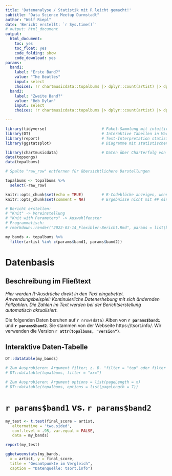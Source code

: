 ```yaml
---
title: 'Datenanalyse / Statistik mit R leicht gemacht!'
subtitle: "Data Science Meetup Darmstadt"
author: "Wolf Riepl"
date: 'Bericht erstellt: `r Sys.time()`'
# output: html_document
output:
  html_document:
    toc: yes
    toc_float: yes
    code_folding: show
    code_download: yes
params:
  band1:
    label: "Erste Band?"
    value: "The Beatles"
    input: select
    choices: !r chartmusicdata::topalbums |> dplyr::count(artist) |> dplyr::slice_max(n = 10, order_by = n) |> dplyr::pull(artist)
  band2:
    label: "Zweite Band?"
    value: "Bob Dylan"
    input: select
    choices: !r chartmusicdata::topalbums |> dplyr::count(artist) |> dplyr::slice_max(n = 10, order_by = n) |> dplyr::pull(artist)

---
```


```r

library(tidyverse)                        # Paket-Sammlung mit intuitiver Syntax zur Datenbearbeitung
library(DT)                               # Interaktive Tabellen in Markdown
library(report)                           # Text-Interpretation statistischer Modelle
library(ggstatsplot)                      # Diagramme mit statistischen Zusatz-Informationen

library(chartmusicdata)                   # Daten über Charterfolg von Alben und Songs
data(topsongs)
data(topalbums)

# Spalte "raw_row" entfernen für übersichtlichere Darstellungen

topalbums <- topalbums %>% 
  select(-raw_row)

knitr::opts_chunk$set(echo = TRUE)        # R-Codeblöcke anzeigen, wenn nicht anders angegeben
knitr::opts_chunk$set(comment = NA)       # Ergebnisse nicht mit ## einbetten, sondern direkt - sieht besser aus

# Bericht erstellen:
# "Knit" -> Voreinstellung
# "Knit with Parameters" -> Auswahlfenster
# Programmatisch:
# rmarkdown::render("2022-03-14_Flexibler-Bericht.Rmd", params = list(band1 = "Bob Dylan", band2 = "Elvis Presley"))

```

```r
my_bands <- topalbums %>% 
  filter(artist %in% c(params$band1, params$band2))
```


# Datenbasis

## Beschreibung im Fließtext

*Hier werden R-Ausdrücke direkt in den Text eingebettet. Anwendungsbeispiel: Kontinuierliche Datenerhebung mit sich ändernden Fallzahlen. Die Zahlen im Text werden bei der Berichtserstellung automatisch aktualisiert.*

Die folgenden Daten beruhen auf `r nrow(data)` Alben von **`r params$band1`** und **`r params$band2`**. Sie stammen von der Webseite https://tsort.info/. Wir verwenden die Version **`r attr(topalbums, "version")`**.


## Interaktive Daten-Tabelle

```r
DT::datatable(my_bands)

# Zum Ausprobieren: Argument filter; z. B. "filter = "top" oder filter = "bottom"
# DT::datatable(topalbums, filter = "xxx")

# Zum Ausprobieren: Argument options = list(pageLength = x)
# DT::datatable(topalbums, options = list(pageLength = 7))

```


# `r params$band1` vs. `r params$band2`

```r

my_test <- t.test(final_score ~ artist,
   alternative = 'two.sided',
   conf.level = .95, var.equal = FALSE,
   data = my_bands)

report(my_test)

ggbetweenstats(my_bands,
  x = artist, y = final_score,
  title = "Gesamtpunkte im Vergleich",
  caption = "Datenquelle: tsort.info")

```

